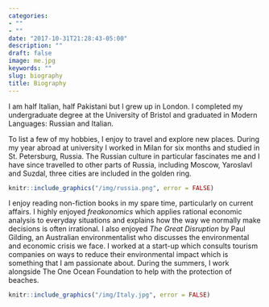 ```yaml
---
categories:
- ""
- ""
date: "2017-10-31T21:28:43-05:00"
description: ""
draft: false
image: me.jpg
keywords: ""
slug: biography
title: Biography
---
```

I am half Italian, half Pakistani but I grew up in London. I completed my undergraduate degree at the University of Bristol and graduated in Modern Languages: Russian and Italian. 

To list a few of my hobbies, I enjoy to travel and explore new places. During my year abroad at university I worked in Milan for six months and studied in St. Petersburg, Russia. The Russian culture in particular fascinates me and I have since travelled to other parts of Russia, including Moscow, Yaroslavl and Suzdal, three cities are included in the golden ring. 

```r
knitr::include_graphics("/img/russia.png", error = FALSE)
```

I enjoy reading non-fiction books in my spare time, particularly on current affairs. I highly enjoyed *freakonomics* which applies rational economic analysis to everyday situations and explains how the way we normally make decisions is often irrational. I also enjoyed *The Great Disruption* by Paul Gilding, an Australian environmentalist who discusses the environmental and economic crisis we face. I worked at a start-up which consults tourism companies on ways to reduce their environmental impact which is something that I am passionate about. During the summers, I work alongside The One Ocean Foundation to help with the protection of beaches. 

```r
knitr::include_graphics("/img/Italy.jpg", error = FALSE)
```